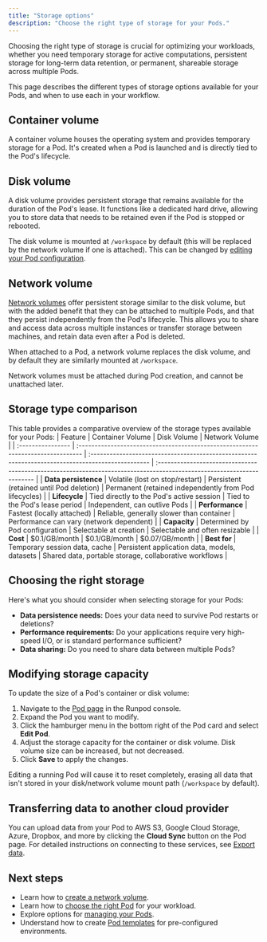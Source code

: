 ```yaml
---
title: "Storage options"
description: "Choose the right type of storage for your Pods."
---
```


Choosing the right type of storage is crucial for optimizing your workloads, whether you need temporary storage for active computations, persistent storage for long-term data retention, or permanent, shareable storage across multiple Pods.

This page describes the different types of storage options available for your Pods, and when to use each in your workflow.

## Container volume

A container volume houses the operating system and provides temporary storage for a Pod. It's created when a Pod is launched and is directly tied to the Pod's lifecycle.

## Disk volume

A disk volume provides persistent storage that remains available for the duration of the Pod's lease. It functions like a dedicated hard drive, allowing you to store data that needs to be retained even if the Pod is stopped or rebooted.

The disk volume is mounted at `/workspace` by default (this will be replaced by the network volume if one is attached). This can be changed by [editing your Pod configuration](#modifying-storage-capacity).

## Network volume

[Network volumes](/storage/network-volumes) offer persistent storage similar to the disk volume, but with the added benefit that they can be attached to multiple Pods, and that they persist independently from the Pod's lifecycle. This allows you to share and access data across multiple instances or transfer storage between machines, and retain data even after a Pod is deleted.

When attached to a Pod, a network volume replaces the disk volume, and by default they are similarly mounted at `/workspace`.

<Note>

Network volumes must be attached during Pod creation, and cannot be unattached later.

</Note>

## Storage type comparison

This table provides a comparative overview of the storage types available for your Pods:
| Feature           | Container Volume                                                                 | Disk Volume                                                                                       | Network Volume                                                                                                         |
| :---------------- | :------------------------------------------------------------------------------- | :------------------------------------------------------------------------------------------------ | :--------------------------------------------------------------------------------------------------------------------- |
| **Data persistence**       | Volatile (lost on stop/restart)                                             | Persistent (retained until Pod deletion)                                                       | Permanent (retained independently from Pod lifecycles)                                                                               |
| **Lifecycle**         | Tied directly to the Pod's active session                                         | Tied to the Pod's lease period                                                                     | Independent, can outlive Pods                                                                                          |
| **Performance**       | Fastest (locally attached)                                                       | Reliable, generally slower than container                                                         | Performance can vary (network dependent)                                                                               |
| **Capacity**          | Determined by Pod configuration                                                  | Selectable at creation                                                                            | Selectable and often resizable                                                                                         |
| **Cost**              | \$0.1/GB/month                                                             | \$0.1/GB/month                                                                      | \$0.07/GB/month                                                                                |
| **Best for**          | Temporary session data, cache                                                   | Persistent application data, models, datasets                                                    | Shared data, portable storage, collaborative workflows                                                                |

## Choosing the right storage

Here's what you should consider when selecting storage for your Pods:

*   **Data persistence needs:** Does your data need to survive Pod restarts or deletions?
*   **Performance requirements:** Do your applications require very high-speed I/O, or is standard performance sufficient?
*   **Data sharing:** Do you need to share data between multiple Pods?

## Modifying storage capacity

To update the size of a Pod's container or disk volume:

1. Navigate to the [Pod page](https://console.runpod.io/pod) in the Runpod console.
2. Expand the Pod you want to modify.
3. Click the hamburger menu in the bottom right of the Pod card and select **Edit Pod**.
4. Adjust the storage capacity for the container or disk volume. Disk volume size can be increased, but not decreased.
5. Click **Save** to apply the changes.

<Warning>

Editing a running Pod will cause it to reset completely, erasing all data that isn't stored in your disk/network volume mount path (`/workspace` by default). 

</Warning>

## Transferring data to another cloud provider

You can upload data from your Pod to AWS S3, Google Cloud Storage, Azure, Dropbox, and more by clicking the **Cloud Sync** button on the Pod page. For detailed instructions on connecting to these services, see [Export data](/pods/storage/cloud-sync).

## Next steps

*   Learn how to [create a network volume](/storage/network-volumes).
*   Learn how to [choose the right Pod](/pods/choose-a-pod) for your workload.
*   Explore options for [managing your Pods](/pods/manage-pods).
*   Understand how to create [Pod templates](/pods/templates/overview) for pre-configured environments.
